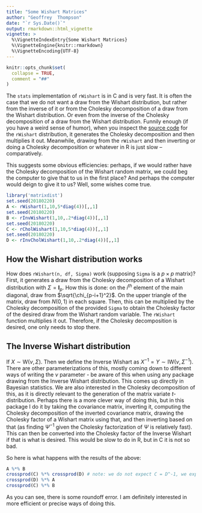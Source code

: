 ```yaml
---
title: "Some Wishart Matrices"
author: "Geoffrey  Thompson"
date: "`r Sys.Date()`"
output: rmarkdown::html_vignette
vignette: >
  %\VignetteIndexEntry{Some Wishart Matrices}
  %\VignetteEngine{knitr::rmarkdown}
  %\VignetteEncoding{UTF-8}
---
```


```r
knitr::opts_chunk$set(
  collapse = TRUE,
  comment = "##"
)
```
The `stats` implementation of `rWishart` is in C and is very fast. It is often the case that we do not want a draw from the Wishart distribution, but rather from the inverse of it or from the Cholesky decomposition of a draw from the Wishart distribution. Or even from the inverse of the Cholesky decomposition of a draw from the Wishart distribution. Funnily enough (if you have a weird sense of humor), when you inspect the [source code](https://github.com/SurajGupta/r-source/blob/master/src/library/stats/src/rWishart.c) for the `rWishart` distribution, it generates the Cholesky decomposition and then multiplies it out. Meanwhile, drawing from the `rWishart` and then inverting or doing a Cholesky decomposition or whatever in R is just slow -- comparatively.

This suggests some obvious efficiencies: perhaps, if we would rather have the Cholesky decomposition of the Wishart random matrix, we could beg the computer to give that to us in the first place? And perhaps the computer would deign to give it to us? Well, some wishes come true.

```r
library('matrixdist')
set.seed(20180220)
A <- rWishart(1,10,5*diag(4))[,,1]
set.seed(20180220)
B <- rInvWishart(1,10,.2*diag(4))[,,1]
set.seed(20180220)
C <- rCholWishart(1,10,5*diag(4))[,,1]
set.seed(20180220)
D <- rInvCholWishart(1,10,.2*diag(4))[,,1]
```

## How the Wishart distribution works

How does `rWishart(n, df, Sigma)` work (supposing `Sigma` is a $p \times p$ matrix)? First, it generates a draw from the Cholesky decomposition of a Wishart distribution with $\Sigma = \mathbf{I}_p$. How this is done: on the $i^{th}$ element of the main diagonal, draw from $\sqrt{\chi_{p-i+1}^2}$. On the upper triangle of the matrix, draw from $N(0,1)$ in each square. Then, this can be multiplied by the Cholesky decomposition of the provided `Sigma` to obtain the Cholesky factor of the desired draw from the Wishart random variable. The `rWishart` function multiplies it out. Therefore, if the Cholesky decomposition is desired, one only needs to stop there.

## The Inverse Wishart distribution

If $X \sim \textrm{W}(\nu,\Sigma)$. Then we define the Inverse Wishart as $X^{-1}  = Y \sim \textrm{IW}(\nu , \Sigma^{-1})$. There are other parameterizations of this, mostly coming down to different ways of writing the $\nu$ parameter - be aware of this when using any package drawing from the Inverse Wishart distribution. This comes up directly in Bayesian statistics. We are also interested in the Cholesky decomposition of this, as it is directly relevant to the generation of the matrix variate $t$-distribution. Perhaps there is a more clever way of doing this, but in this package I do it by taking the covariance matrix, inverting it, computing the Cholesky decomposition of the inverted covariance matrix, drawing the Cholesky factor of a Wishart matrix using that, and then inverting based on that (as finding $\Psi^{-1}$ given the Cholesky factorization of $\Psi$ is relatively fast). This can then be converted into the Cholesky factor of the Inverse Wishart if that is what is desired. This would be slow to do in R, but in C it is not so bad. 

So here is what happens with the results of the above:

```r
A %*% B 
crossprod(C) %*% crossprod(D) # note: we do not expect C = D^-1, we expect this! 
crossprod(D) %*% A
crossprod(C) %*% B
```

As you can see, there is some roundoff error. I am definitely interested in more efficient or precise ways of doing this.

